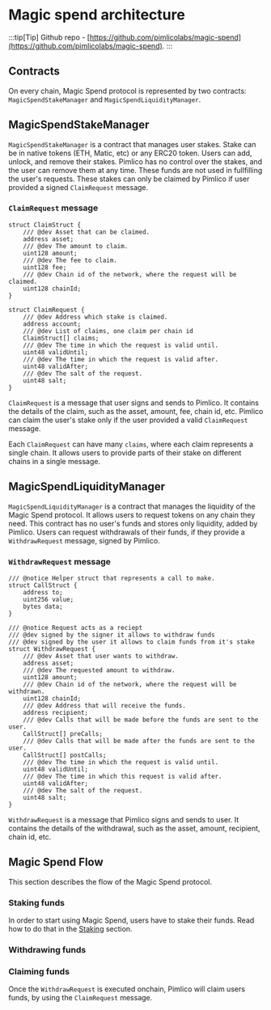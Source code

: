 # Magic spend architecture

:::tip[Tip]
Github repo - [https://github.com/pimlicolabs/magic-spend](https://github.com/pimlicolabs/magic-spend).
:::

## Contracts

On every chain, Magic Spend protocol is represented by two contracts: `MagicSpendStakeManager` and `MagicSpendLiquidityManager`.

## MagicSpendStakeManager

`MagicSpendStakeManager` is a contract that manages user stakes. Stake can be in native tokens (ETH, Matic, etc) or any ERC20 token. Users can add, unlock, and remove their stakes. Pimlico has no control over the stakes, and the user can remove them at any time. These funds are not used in fullfilling the user's requests. These stakes can only be claimed by Pimlico if user provided a signed `ClaimRequest` message.

### `ClaimRequest` message

```solidity
struct ClaimStruct {
    /// @dev Asset that can be claimed.
    address asset;
    /// @dev The amount to claim.
    uint128 amount;
    /// @dev The fee to claim.
    uint128 fee;
    /// @dev Chain id of the network, where the request will be claimed.
    uint128 chainId;
}

struct ClaimRequest {
    /// @dev Address which stake is claimed.
    address account;
    /// @dev List of claims, one claim per chain id
    ClaimStruct[] claims;
    /// @dev The time in which the request is valid until.
    uint48 validUntil;
    /// @dev The time in which the request is valid after.
    uint48 validAfter;
    /// @dev The salt of the request.
    uint48 salt;
}
```

`ClaimRequest` is a message that user signs and sends to Pimlico. It contains the details of the claim, such as the asset, amount, fee, chain id, etc. Pimlico can claim the user's stake only if the user provided a valid `ClaimRequest` message.

Each `ClaimRequest` can have many `claims`, where each claim represents a single chain. It allows users to provide parts of their stake on different chains in a single message.

## MagicSpendLiquidityManager

`MagicSpendLiquidityManager` is a contract that manages the liquidity of the Magic Spend protocol. It allows users to request tokens on any chain they need. This contract has no user's funds and stores only liquidity, added by Pimlico. Users can request withdrawals of their funds, if they provide a `WithdrawRequest` message, signed by Pimlico.

### `WithdrawRequest` message

```solidity
/// @notice Helper struct that represents a call to make.
struct CallStruct {
    address to;
    uint256 value;
    bytes data;
}

/// @notice Request acts as a reciept
/// @dev signed by the signer it allows to withdraw funds
/// @dev signed by the user it allows to claim funds from it's stake
struct WithdrawRequest {
    /// @dev Asset that user wants to withdraw.
    address asset;
    /// @dev The requested amount to withdraw.
    uint128 amount;
    /// @dev Chain id of the network, where the request will be withdrawn.
    uint128 chainId;
    /// @dev Address that will receive the funds.
    address recipient;
    /// @dev Calls that will be made before the funds are sent to the user.
    CallStruct[] preCalls;
    /// @dev Calls that will be made after the funds are sent to the user.
    CallStruct[] postCalls;
    /// @dev The time in which the request is valid until.
    uint48 validUntil;
    /// @dev The time in which this request is valid after.
    uint48 validAfter;
    /// @dev The salt of the request.
    uint48 salt;
}
```

`WithdrawRequest` is a message that Pimlico signs and sends to user. It contains the details of the withdrawal, such as the asset, amount, recipient, chain id, etc.

## Magic Spend Flow

This section describes the flow of the Magic Spend protocol.

### Staking funds

In order to start using Magic Spend, users have to stake their funds. Read how to do that in the [Staking](/infra/magic-spend/staking) section.

### Withdrawing funds

### Claiming funds

Once the `WithdrawRequest` is executed onchain, Pimlico will claim users funds, by using the `ClaimRequest` message.